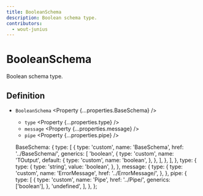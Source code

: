 ```yaml
---
title: BooleanSchema
description: Boolean schema type.
contributors:
  - wout-junius
---
```



# BooleanSchema

Boolean schema type.

## Definition

- `BooleanSchema` <Property {...properties.BaseSchema} />
  - `type` <Property {...properties.type} />
  - `message` <Property {...properties.message} />
  - `pipe` <Property {...properties.pipe} />

  BaseSchema: {
    type: [
      {
        type: 'custom',
        name: 'BaseSchema',
        href: '../BaseSchema/',
        generics: [
            'boolean',
          {
            type: 'custom',
            name: 'TOutput',
            default: {
              type: 'custom',
              name: 'boolean',
            },
          },
        ],
      },
    ],
  },
  type: {
    type: {
      type: 'string',
      value: 'boolean',
    },
  },
  message: {
    type: {
      type: 'custom',
      name: 'ErrorMessage',
      href: '../ErrorMessage/',
    },
  },
  pipe: {
    type: [
      {
        type: 'custom',
        name: 'Pipe',
        href: '../Pipe/',
        generics: ['boolean'],
      },
      'undefined',
    ],
  },
};
